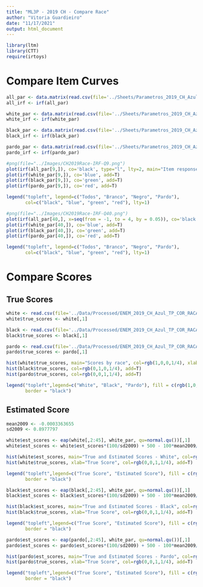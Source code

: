 ```yaml
---
title: "ML3P - 2019 CH - Compare Race"
author: "Vitoria Guardieiro"
date: "11/17/2021"
output: html_document
---
```


```r
library(ltm)
library(CTT)
require(irtoys)
```

# Compare Item Curves

```r
all_par <- data.matrix(read.csv(file='../Sheets/Parametros_2019_CH_Azul_All.csv', row.names = 1))
all_irf <- irf(all_par)

white_par <- data.matrix(read.csv(file='../Sheets/Parametros_2019_CH_Azul_Brancos.csv', row.names = 1))
white_irf <- irf(white_par)

black_par <- data.matrix(read.csv(file='../Sheets/Parametros_2019_CH_Azul_Negros.csv', row.names = 1))
black_irf <- irf(black_par)

pardo_par <- data.matrix(read.csv(file='../Sheets/Parametros_2019_CH_Azul_Pardos.csv', row.names = 1))
pardo_irf <- irf(pardo_par)
```

```r
#png(file="../Images/CH2019Race-IRF-Q9.png")
plot(irf(all_par[9,]), co='black', type="l", lty=2, main="Item response function - Question 9")
plot(irf(white_par[9,]), co='blue', add=T)
plot(irf(black_par[9,]), co='green', add=T)
plot(irf(pardo_par[9,]), co='red', add=T)

legend("topleft", legend=c("Todos", "Branco", "Negro", "Pardo"),
       col=c("black", "blue", "green", "red"), lty=1)
```


```r
#png(file="../Images/CH2019Race-IRF-Q40.png")
plot(irf(all_par[40,], x=seq(from = -1, to = 4, by = 0.05)), co='black', main="Item response function - Question 40")
plot(irf(white_par[40,]), co='blue', add=T)
plot(irf(black_par[40,]), co='green', add=T)
plot(irf(pardo_par[40,]), co='red', add=T)

legend("topleft", legend=c("Todos", "Branco", "Negro", "Pardo"),
       col=c("black", "blue", "green", "red"), lty=1)
```

# Compare Scores

## True Scores

```r
white <- read.csv(file='../Data/Processed/ENEM_2019_CH_Azul_TP_COR_RACA_1.csv')
white$true_scores <- white[,1]

black <- read.csv(file='../Data/Processed/ENEM_2019_CH_Azul_TP_COR_RACA_2.csv')
black$true_scores <- black[,1]

pardo <- read.csv(file='../Data/Processed/ENEM_2019_CH_Azul_TP_COR_RACA_3.csv')
pardo$true_scores <- pardo[,1]
```


```r
hist(white$true_scores, main="Scores by race", col=rgb(1,0,0,1/4), xlab="Score", ylim=c(0,30000))
hist(black$true_scores, col=rgb(0,1,0,1/4), add=T)
hist(pardo$true_scores, col=rgb(0,0,1,1/4), add=T)

legend("topleft",legend=c("White", "Black", "Pardo"), fill = c(rgb(1,0,0,1/4), rgb(0,1,0,1/4), rgb(0,0,1,1/4)), 
       border = "black")
```

## Estimated Score

```r
mean2009 <- -0.0003363655
sd2009 <- 0.8977797
```


```r
white$est_scores <- eap(white[,2:45], white_par, qu=normal.qu())[,1]
white$est_scores <- white$est_scores*(100/sd2009) + 500 - 100*mean2009/sd2009

hist(white$est_scores, main="True and Estimated Scores - White", col=rgb(1,0,0,1/4), xlab="Score")
hist(white$true_scores, xlab="True Score", col=rgb(0,0,1,1/4), add=T)

legend("topleft",legend=c("True Score", "Estimated Score"), fill = c(rgb(1,0,0,1/4), rgb(0,0,1,1/4)), 
       border = "black")
```


```r
black$est_scores <- eap(black[,2:45], white_par, qu=normal.qu())[,1]
black$est_scores <- black$est_scores*(100/sd2009) + 500 - 100*mean2009/sd2009

hist(black$est_scores, main="True and Estimated Scores - Black", col=rgb(1,0,0,1/4), xlab="Score")
hist(black$true_scores, xlab="True Score", col=rgb(0,0,1,1/4), add=T)

legend("topleft",legend=c("True Score", "Estimated Score"), fill = c(rgb(1,0,0,1/4), rgb(0,0,1,1/4)), 
       border = "black")
```


```r
pardo$est_scores <- eap(pardo[,2:45], white_par, qu=normal.qu())[,1]
pardo$est_scores <- pardo$est_scores*(100/sd2009) + 500 - 100*mean2009/sd2009

hist(pardo$est_scores, main="True and Estimated Scores - Pardo", col=rgb(1,0,0,1/4), xlab="Score")
hist(pardo$true_scores, xlab="True Score", col=rgb(0,0,1,1/4), add=T)

legend("topleft",legend=c("True Score", "Estimated Score"), fill = c(rgb(1,0,0,1/4), rgb(0,0,1,1/4)), 
       border = "black")
```
